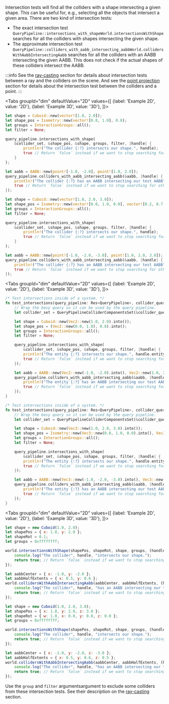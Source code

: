 
Intersection tests will find all the colliders with a shape intersecting a given shape. This can be useful for, e.g.,
selecting all the objects that intersect a given area. There are two kind of intersection tests:
- The exact intersection test <notjs>`QueryPipeline::intersections_with_shape`</notjs><js>`World.intersectionsWithShape`</js>
  searches for all the colliders with shapes intersecting the given shape.
- The approximate intersection test <notjs>`QueryPipeline::colliders_with_aabb_intersecting_aabb`</notjs><js>`World.collidersWithAabbIntersectingAabb`</js> searches for all the
colliders with an AABB intersecting the given AABB. This does not check if the actual shapes of these colliders
intersect the AABB.

:::info
See the [ray-casting](#ray-casting) section for details about intersection tests between a ray and the colliders on the scene.
And see the [point projection](#point-projection) section for details about the intersection test between the colliders and
a point.
:::

<rapier>

<Tabs
    groupId="dim"
    defaultValue="2D"
    values={[
        {label: 'Example 2D', value: '2D'},
        {label: 'Example 3D', value: '3D'},
    ]}>
<TabItem value="2D">

```rust
let shape = Cuboid::new(vector![1.0, 2.0]);
let shape_pos = Isometry::new(vector![0.0, 1.0], 0.8);
let groups = InteractionGroups::all();
let filter = None;

query_pipeline.intersections_with_shape(
    &collider_set, &shape_pos, &shape, groups, filter, |handle| {
        println!("The collider {:?} intersects our shape.", handle);
        true // Return `false` instead if we want to stop searching for other colliders that contain this point.
    }
);

let aabb = AABB::new(point![-1.0, -2.0], point![1.0, 2.0]);
query_pipeline.colliders_with_aabb_intersecting_aabb(&aabb, |handle| {
    println!("The collider {:?} has an AABB intersecting our test AABB", handle);
    true // Return `false` instead if we want to stop searching for other colliders that contain this point.
});
```

</TabItem>
<TabItem value="3D">

```rust
let shape = Cuboid::new(vector![1.0, 2.0, 3.0]);
let shape_pos = Isometry::new(vector![0.0, 1.0, 0.0], vector![0.2, 0.7, 0.1]);
let groups = InteractionGroups::all();
let filter = None;

query_pipeline.intersections_with_shape(
    &collider_set, &shape_pos, &shape, groups, filter, |handle| {
        println!("The collider {:?} intersects our shape.", handle);
        true // Return `false` instead if we want to stop searching for other colliders that contain this point.
    }
);

let aabb = AABB::new(point![-1.0, -2.0, -3.0], point![1.0, 2.0, 3.0]);
query_pipeline.colliders_with_aabb_intersecting_aabb(&aabb, |handle| {
    println!("The collider {:?} has an AABB intersecting our test AABB", handle);
    true // Return `false` instead if we want to stop searching for other colliders that contain this point.
});
```

</TabItem>
</Tabs>

</rapier>
<bevy>

<Tabs
    groupId="dim"
    defaultValue="2D"
    values={[
        {label: 'Example 2D', value: '2D'},
        {label: 'Example 3D', value: '3D'},
    ]}>
<TabItem value="2D">

```rust
/* Test intersections inside of a system. */
fn test_intersections(query_pipeline: Res<QueryPipeline>, collider_query: QueryPipelineColliderComponentsQuery) {
    // Wrap the bevy query so it can be used by the query pipeline.
    let collider_set = QueryPipelineColliderComponentsSet(&collider_query);

    let shape = Cuboid::new(Vec2::new(1.0, 2.0).into());
    let shape_pos = (Vec2::new(0.0, 1.0), 0.8).into();
    let groups = InteractionGroups::all();
    let filter = None;

    query_pipeline.intersections_with_shape(
        &collider_set, &shape_pos, &shape, groups, filter, |handle| {
        println!("The entity {:?} intersects our shape.", handle.entity());
        true // Return `false` instead if we want to stop searching for other colliders that contain this point.
    });

    let aabb = AABB::new(Vec2::new(-1.0, -2.0).into(), Vec2::new(1.0, 2.0).into());
    query_pipeline.colliders_with_aabb_intersecting_aabb(&aabb, |handle| {
        println!("The entity {:?} has an AABB intersecting our test AABB", handle.entity());
        true // Return `false` instead if we want to stop searching for other colliders that contain this point.
    });
}
```

</TabItem>
<TabItem value="3D">

```rust
/* Test intersections inside of a system. */
fn test_intersections(query_pipeline: Res<QueryPipeline>, collider_query: QueryPipelineColliderComponentsQuery) {
    // Wrap the bevy query so it can be used by the query pipeline.
    let collider_set = QueryPipelineColliderComponentsSet(&collider_query);

    let shape = Cuboid::new(Vec3::new(1.0, 2.0, 3.0).into());
    let shape_pos = Isometry::new(Vec3::new(0.0, 1.0, 0.0).into(), Vec3::new(0.2, 0.7, 0.1).into());
    let groups = InteractionGroups::all();
    let filter = None;

    query_pipeline.intersections_with_shape(
        &collider_set, &shape_pos, &shape, groups, filter, |handle| {
        println!("The entity {:?} intersects our shape.", handle.entity());
        true // Return `false` instead if we want to stop searching for other colliders that contain this point.
    });

    let aabb = AABB::new(Vec3::new(-1.0, -2.0, -3.0).into(), Vec3::new(1.0, 2.0, 3.0).into());
    query_pipeline.colliders_with_aabb_intersecting_aabb(&aabb, |handle| {
        println!("The entity {:?} has an AABB intersecting our test AABB", handle.entity());
        true // Return `false` instead if we want to stop searching for other colliders that contain this point.
    });
}
```

</TabItem>
</Tabs>

</bevy>
<js>

<Tabs
groupId="dim"
defaultValue="2D"
values={[
{label: 'Example 2D', value: '2D'},
{label: 'Example 3D', value: '3D'},
]}>
<TabItem value="2D">

```js
let shape = new Cuboid(1.0, 2.0);
let shapePos = { x: 1.0, y: 2.0 };
let shapeRot = 0.1;
let groups = 0xffffffff;

world.intersectionsWithShape(shapePos, shapeRot, shape, groups, (handle) => {
    console.log("The collider", handle, "intersects our shape.");
    return true; // Return `false` instead if we want to stop searching for other colliders that contain this point.
});

let aabbCenter = { x: -1.0, y: -2.0 };
let aabbHalfExtents = { x: 0.5, y: 0.6 };
world.collidersWithAabbIntersectingAabb(aabbCenter, aabbHalfExtents, (handle) => {
    console.log("The collider", handle, "has an AABB intersecting our test AABB");
    return true; // Return `false` instead if we want to stop searching for other colliders that contain this point.
});
```

</TabItem>
<TabItem value="3D">

```js
let shape = new Cuboid(1.0, 2.0, 3.0);
let shapePos = { x: 1.0, y: 2.0, z: 3.0 };
let shapeRot = { w: 1.0, x: 0.0, y: 0.0, z: 0.0 };
let groups = 0xffffffff;

world.intersectionsWithShape(shapePos, shapeRot, shape, groups, (handle) => {
    console.log("The collider", handle, "intersects our shape.");
    return true; // Return `false` instead if we want to stop searching for other colliders that contain this point.
});

let aabbCenter = { x: -1.0, y: -2.0, z: -3.0 };
let aabbHalfExtents = { x: 0.5, y: 0.6, z: 0.5 };
world.collidersWithAabbIntersectingAabb(aabbCenter, aabbHalfExtents, (handle) => {
    console.log("The collider", handle, "has an AABB intersecting our test AABB");
    return true; // Return `false` instead if we want to stop searching for other colliders that contain this point.
});
```

</TabItem>
</Tabs>

</js>

Use the `group` <notjs>and `filter` arguments</notjs><js>argument</js> to exclude some colliders from these intersection tests.
See their description on the [ray-casting](#ray-casting) section.
